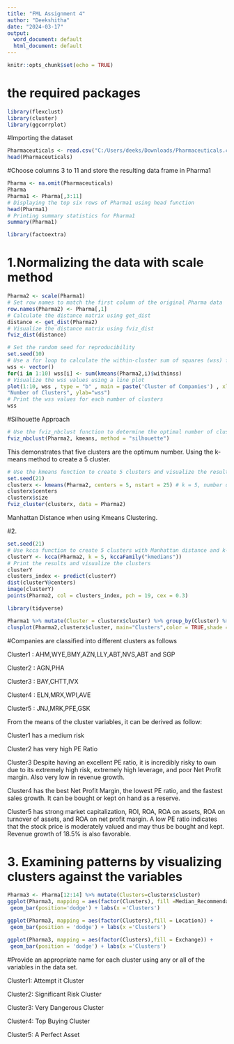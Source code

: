 ---
title: "FML Assignment 4"
author: "Deekshitha"
date: "2024-03-17"
output:
  word_document: default
  html_document: default
---

```{r setup, include=FALSE}
knitr::opts_chunk$set(echo = TRUE)
```

# the required packages
```{r}
library(flexclust)
library(cluster)
library(ggcorrplot)
```
#Importing the dataset
```{r}
Pharmaceuticals <- read.csv("C:/Users/deeks/Downloads/Pharmaceuticals.csv")
head(Pharmaceuticals)
```
#Choose columns 3 to 11 and store the resulting data frame in Pharma1
```{r}
Pharma <- na.omit(Pharmaceuticals)
Pharma
Pharma1 <- Pharma[,3:11]
# Displaying the top six rows of Pharma1 using head function
head(Pharma1)
# Printing summary statistics for Pharma1
summary(Pharma1)
```

```{r}
library(factoextra)
```
# 1.Normalizing the data with scale method

```{r}
Pharma2 <- scale(Pharma1)
# Set row names to match the first column of the original Pharma data
row.names(Pharma2) <- Pharma[,1]
# Calculate the distance matrix using get_dist
distance <- get_dist(Pharma2)
# Visualize the distance matrix using fviz_dist
fviz_dist(distance)
```
```{r}
# Set the random seed for reproducibility
set.seed(10)
# Use a for loop to calculate the within-cluster sum of squares (wss) for 1 to 10 clusters
wss <- vector()
for(i in 1:10) wss[i] <- sum(kmeans(Pharma2,i)$withinss)
# Visualize the wss values using a line plot
plot(1:10, wss , type = "b" , main = paste('Cluster of Companies') , xlab =
"Number of Clusters", ylab="wss")
# Print the wss values for each number of clusters
wss
```
#Silhouette Approach
```{r}
# Use the fviz_nbclust function to determine the optimal number of clusters using the silhouette method
fviz_nbclust(Pharma2, kmeans, method = "silhouette")
```
This demonstrates that five clusters are the optimum number. Using the k-means method to create a 5 cluster.
```{r}
# Use the kmeans function to create 5 clusters and visualize the results using the fviz_cluster function
set.seed(21)
clusterx <- kmeans(Pharma2, centers = 5, nstart = 25) # k = 5, number of restarts = 25
clusterx$centers
clusterx$size
fviz_cluster(clusterx, data = Pharma2)
```
Manhattan Distance when using Kmeans Clustering.

#2. 
```{r}
set.seed(21)
# Use kcca function to create 5 clusters with Manhattan distance and k-medians algorithm
clusterY <- kcca(Pharma2, k = 5, kccaFamily("kmedians"))
# Print the results and visualize the clusters
clusterY
clusters_index <- predict(clusterY)
dist(clusterY@centers)
image(clusterY)
points(Pharma2, col = clusters_index, pch = 19, cex = 0.3)
```

```{r}
library(tidyverse)
```

```{r}
Pharma1 %>% mutate(Cluster = clusterx$cluster) %>% group_by(Cluster) %>% summarise_all("mean")
clusplot(Pharma2,clusterx$cluster, main="Clusters",color = TRUE,shade = TRUE, labels = 2,lines = 0)
```
#Companies are classified into different clusters as follows

Cluster1 : AHM,WYE,BMY,AZN,LLY,ABT,NVS,ABT and SGP

Cluster2 : AGN,PHA

Cluster3 : BAY,CHTT,IVX

Cluster4 : ELN,MRX,WPI,AVE

Cluster5 : JNJ,MRK,PFE,GSK

From the means of the cluster variables, it can be derived as follow:

Cluster1 has a medium risk

Cluster2 has very high PE Ratio

Cluster3 Despite having an excellent PE ratio, it is incredibly risky to own due to its extremely high risk, extremely high leverage, and poor Net Profit margin. Also very low in revenue growth.

Cluster4 has the best Net Profit Margin, the lowest PE ratio, and the fastest sales growth. It can be bought or kept on hand as a reserve.

Cluster5 has strong market capitalization, ROI, ROA, ROA on assets, ROA on turnover of assets, and ROA on net profit margin. A low PE ratio indicates that the stock price is moderately valued and may thus be bought and kept. Revenue growth of 18.5% is also favorable.

# 3. Examining patterns by visualizing clusters against the variables
```{r}
Pharma3 <- Pharma[12:14] %>% mutate(Clusters=clusterx$cluster)
ggplot(Pharma3, mapping = aes(factor(Clusters), fill =Median_Recommendation)) +
 geom_bar(position='dodge') + labs(x ='Clusters')
```

```{r}
ggplot(Pharma3, mapping = aes(factor(Clusters),fill = Location)) +
 geom_bar(position = 'dodge') + labs(x ='Clusters')
```

```{r}
ggplot(Pharma3, mapping = aes(factor(Clusters),fill = Exchange)) +
 geom_bar(position = 'dodge') + labs(x ='Clusters')
```

#Provide an appropriate name for each cluster using any or all of the variables in the data set.

Cluster1: Attempt it Cluster 

Cluster2: Significant Risk Cluster

Cluster3: Very Dangerous Cluster

Cluster4: Top Buying Cluster

Cluster5: A Perfect Asset